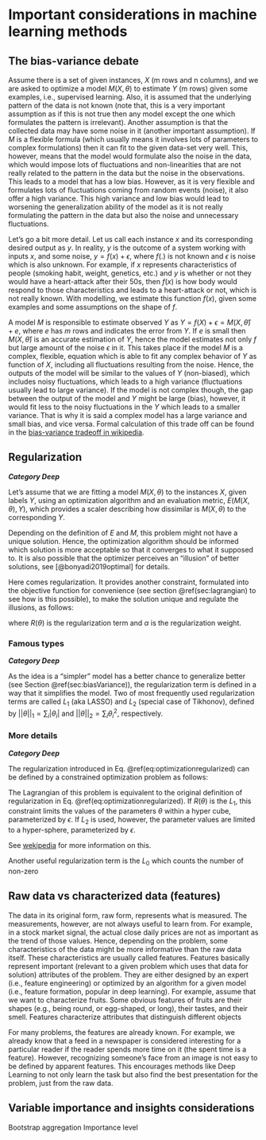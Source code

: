 # Important considerations in machine learning methods

## The bias-variance debate {#sec:biasVariance} 
Assume there is a set of given instances, $X$ (m rows and n columns), and we are asked to optimize a model $M(X, \theta)$ to estimate $Y$ (m rows) given some examples, i.e., supervised learning. Also, it is assumed that the underlying pattern of the data is not known (note that, this is a very important assumption as if this is not true then any model except the one which formulates the pattern is irrelevant). Another assumption is that the collected data may have some noise in it (another important assumption). If $M$ is a flexible formula (which usually means it involves lots of parameters to complex formulations) then it can fit to the given data-set very well. This, however, means that the model would formulate also the noise in the data, which would impose lots of fluctuations and non-linearities that are not really related to the pattern in the data but the noise in the observations. This leads to a model that has a low bias. However, as it is very flexible and formulates lots of fluctuations coming from random events (noise), it also offer a high variance. This high variance and low bias would lead to worsening the generalization ability of the model as it is not really formulating the pattern in the data but also the noise and unnecessary fluctuations.

Let's go a bit more detail. Let us call each instance $x$ and its corresponding desired output as $y$. In reality, $y$ is the outcome of a system working with inputs $x$, and some noise, $y=f(x)+\epsilon$, where $f(.)$ is not known and $\epsilon$ is noise which is also unknown. For example, if $x$ represents characteristics of people (smoking habit, weight, genetics, etc.) and $y$ is whether or not they would have a heart-attack after their 50s, then $f(x)$ is how body would respond to those characteristics and leads to a heart-attack or not, which is not really known. With modelling, we estimate this function $f(x)$, given some examples and some assumptions on the shape of $f$. 

A model $M$ is responsible to estimate observed $Y$ as $Y=f(X)+\epsilon=M(X, \hat{\theta})+e$, where $e$ has $m$ rows and indicates the error from $Y$. If $e$ is small then $M(X, \hat{\theta})$ is an accurate estimation of $Y$, hence the model estimates not only $f$ but large amount of the noise $\epsilon$ in it. This takes place if the model $M$ is a complex, flexible, equation which is able to fit any complex behavior of $Y$ as function of $X$, including all fluctuations resulting from the noise. Hence, the outputs of the model will be similar to the values of $Y$ (non-biased), which includes noisy fluctuations, which leads to a high variance (fluctuations usually lead to large variance). If the model is not complex though, the gap between the output of the model and $Y$ might be large (bias), however, it would fit less to the noisy fluctuations in the $Y$ which leads to a smaller variance. That is why it is said a complex model has a large variance and small bias, and vice versa. Formal calculation of this trade off can be found in the [bias-variance tradeoff in wikipedia](https://en.wikipedia.org/wiki/Bias%E2%80%93variance_tradeoff#Derivation).


## Regularization {#sec:regularization}
***Category Deep***

Let's assume that we are fitting a model $M(X, \theta)$ to the instances $X$, given labels $Y$, using an optimization algorithm and an evaluation metric, $E(M(X, \theta), Y)$, which provides a scaler describing how dissimilar is $M(X, \theta)$ to the corresponding $Y$. 

\begin{equation}
min_{\theta}  ~E(M(X, \theta), Y) (\#eq:optimizationOrginal)
\end{equation}

Depending on the definition of $E$ and $M$, this problem might not have a unique solution. Hence, the optimization algorithm should be informed which solution is more acceptable so that it converges to what it supposed to. It is also possible that the optimizer perceives an "illusion" of better solutions, see [@bonyadi2019optimal] for details. 

Here comes regularization. It provides another constraint, formulated into the objective function for convenience (see section \@ref(sec:lagrangian) to see how is this possible), to make the solution unique and regulate the illusions, as follows: 

\begin{equation}
min_{\theta}  ~E(M(X, \theta), Y) + \alpha R(\theta) (\#eq:optimizationregularized)
\end{equation}

where $R(\theta)$ is the regularization term and $\alpha$ is the regularization weight. 

### Famous types
***Category Deep***

As the idea is a "simpler" model has a better chance to generalize better (see Section \@ref(sec:biasVariance)), the regularization term is defined in a way that it simplifies the model. Two of most frequently used regularization terms are called $L_1$ (aka LASSO) and $L_2$ (special case of Tikhonov), defined by $||\theta||_1=\sum_i |\theta_i|$ and $||\theta||_2=\sum_i \theta_i^2$, respectively. 

### More details
***Category Deep***

The regularization introduced in Eq. \@ref(eq:optimizationregularized) can be defined by a constrained optimization problem as follows:

\begin{equation}
min_{\theta}  ~E(M(X, \theta), Y)+\alpha \epsilon s.t. R(\theta) = \epsilon
\end{equation}

The Lagrangian of this problem is equivalent to the original definition of regularization in Eq. \@ref(eq:optimizationregularized). If $R(\theta)$ is the $L_1$, this constraint limits the values of the parameters $\theta$ within a hyper cube, parameterized by $\epsilon$. If $L_2$ is used, however, the parameter values are limited to a hyper-sphere, parameterized by $\epsilon$. 

See [wekipedia](https://en.wikipedia.org/wiki/Regularization_(mathematics)) for more information on this.


Another useful regularization term is the $L_0$ which counts the number of non-zero 


## Raw data vs characterized data (features) 
The data in its original form, raw form, represents what is measured. The measurements, however, are not always useful to learn from. For example, in a stock market signal, the actual close daily prices are not as important as the trend of those values. Hence, depending on the problem, some characteristics of the data might be more informative than  the raw data itself. These characteristics are usually called features. Features basically represent important (relevant to a given problem which uses that data for solution) attributes of the problem. They are either designed by an expert (i.e., feature engineering) or optimized by an algorithm for a given model (i.e., feature formation, popular in deep learning). For example, assume that we want to characterize fruits. Some obvious features of fruits are their shapes (e.g., being round, or egg-shaped, or long), their tastes, and their smell. Features characterize attributes that distinguish different objects

For many problems, the features are already known. For example, we already know that a feed in a newspaper is considered interesting for a particular reader if the reader spends more time on it (the spent time is a feature). However, recognizing someone's face from an image is not easy to be defined by apparent features. This encourages methods like Deep Learning to not only learn the task but also find the best presentation for the problem, just from the raw data.

## Variable importance and insights considerations

Bootstrap aggregation 
Importance level

